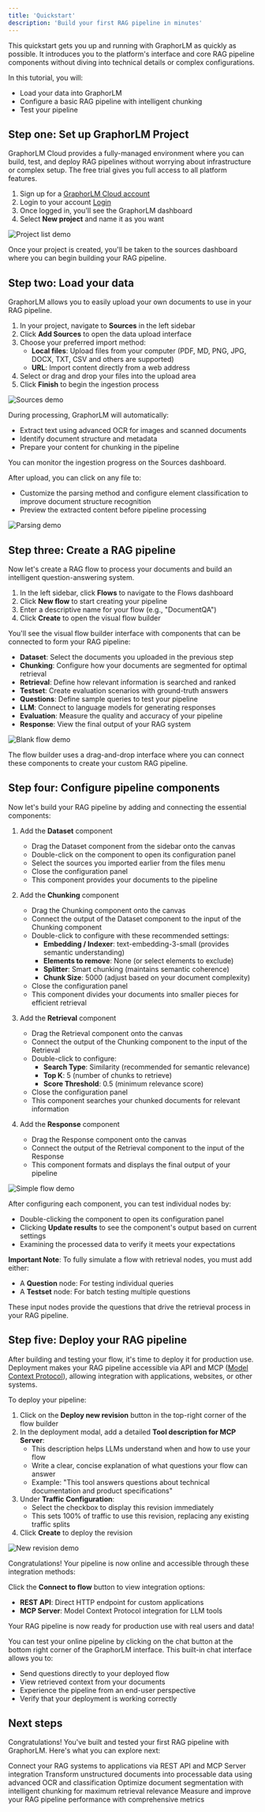 ```yaml
---
title: 'Quickstart'
description: 'Build your first RAG pipeline in minutes'
---
```


This quickstart gets you up and running with GraphorLM as quickly as possible. It introduces you to the platform's interface and core RAG pipeline components without diving into technical details or complex configurations.

In this tutorial, you will:
- Load your data into GraphorLM
- Configure a basic RAG pipeline with intelligent chunking
- Test your pipeline

## Step one: Set up GraphorLM Project

GraphorLM Cloud provides a fully-managed environment where you can build, test, and deploy RAG pipelines without worrying about infrastructure or complex setup. The free trial gives you full access to all platform features.

1. Sign up for a [GraphorLM Cloud account](https://app.graphorlm.com/register)
2. Login to your account [Login](https://app.graphorlm.com/login)
2. Once logged in, you'll see the GraphorLM dashboard
3. Select **New project** and name it as you want

<img
  className="block border rounded-2xl border-gray-950\/10 ring-2 ring-transparent"
  src="/images/project-list-demo.png"
  alt="Project list demo"
/>

Once your project is created, you'll be taken to the sources dashboard where you can begin building your RAG pipeline.

## Step two: Load your data

GraphorLM allows you to easily upload your own documents to use in your RAG pipeline.

1. In your project, navigate to **Sources** in the left sidebar
2. Click **Add Sources** to open the data upload interface
3. Choose your preferred import method:
   - **Local files**: Upload files from your computer (PDF, MD, PNG, JPG, DOCX, TXT, CSV and others are supported)
   - **URL**: Import content directly from a web address
4. Select or drag and drop your files into the upload area
5. Click **Finish** to begin the ingestion process

<img
  className="block border rounded-2xl border-gray-950\/10 ring-2 ring-transparent"
  src="/images/sources-demo.png"
  alt="Sources demo"
/>

During processing, GraphorLM will automatically:
- Extract text using advanced OCR for images and scanned documents
- Identify document structure and metadata
- Prepare your content for chunking in the pipeline

You can monitor the ingestion progress on the Sources dashboard.

After upload, you can click on any file to:
- Customize the parsing method and configure element classification to improve document structure recognition
- Preview the extracted content before pipeline processing

<img
  className="block border rounded-2xl border-gray-950\/10 ring-2 ring-transparent"
  src="/images/parsing-demo.png"
  alt="Parsing demo"
/>

## Step three: Create a RAG pipeline

Now let's create a RAG flow to process your documents and build an intelligent question-answering system.

1. In the left sidebar, click **Flows** to navigate to the Flows dashboard
2. Click **New flow** to start creating your pipeline
3. Enter a descriptive name for your flow (e.g., "DocumentQA")
4. Click **Create** to open the visual flow builder

You'll see the visual flow builder interface with components that can be connected to form your RAG pipeline:

- **Dataset**: Select the documents you uploaded in the previous step
- **Chunking**: Configure how your documents are segmented for optimal retrieval
- **Retrieval**: Define how relevant information is searched and ranked
- **Testset**: Create evaluation scenarios with ground-truth answers
- **Questions**: Define sample queries to test your pipeline
- **LLM**: Connect to language models for generating responses
- **Evaluation**: Measure the quality and accuracy of your pipeline
- **Response**: View the final output of your RAG system

<img
  className="block border rounded-2xl border-gray-950\/10 ring-2 ring-transparent"
  src="/images/blank-flow-demo.png"
  alt="Blank flow demo"
/>

The flow builder uses a drag-and-drop interface where you can connect these components to create your custom RAG pipeline.

## Step four: Configure pipeline components

Now let's build your RAG pipeline by adding and connecting the essential components:

1. Add the **Dataset** component
   - Drag the Dataset component from the sidebar onto the canvas
   - Double-click on the component to open its configuration panel
   - Select the sources you imported earlier from the files menu
   - Close the configuration panel
   - This component provides your documents to the pipeline

2. Add the **Chunking** component
   - Drag the Chunking component onto the canvas
   - Connect the output of the Dataset component to the input of the Chunking component
   - Double-click to configure with these recommended settings:
     - **Embedding / Indexer**: text-embedding-3-small (provides semantic understanding)
     - **Elements to remove**: None (or select elements to exclude)
     - **Splitter**: Smart chunking (maintains semantic coherence)
     - **Chunk Size**: 5000 (adjust based on your document complexity)
   - Close the configuration panel
   - This component divides your documents into smaller pieces for efficient retrieval

3. Add the **Retrieval** component
   - Drag the Retrieval component onto the canvas
   - Connect the output of the Chunking component to the input of the Retrieval
   - Double-click to configure:
     - **Search Type**: Similarity (recommended for semantic relevance)
     - **Top K**: 5 (number of chunks to retrieve)
     - **Score Threshold**: 0.5 (minimum relevance score)
   - Close the configuration panel
   - This component searches your chunked documents for relevant information

4. Add the **Response** component
   - Drag the Response component onto the canvas
   - Connect the output of the Retrieval component to the input of the Response
   - This component formats and displays the final output of your pipeline

<img
  className="block border rounded-2xl border-gray-950\/10 ring-2 ring-transparent"
  src="/images/simple-flow-demo.png"
  alt="Simple flow demo"
/>

After configuring each component, you can test individual nodes by:
- Double-clicking the component to open its configuration panel
- Clicking **Update results** to see the component's output based on current settings
- Examining the processed data to verify it meets your expectations

**Important Note**: To fully simulate a flow with retrieval nodes, you must add either:
- A **Question** node: For testing individual queries
- A **Testset** node: For batch testing multiple questions

These input nodes provide the questions that drive the retrieval process in your RAG pipeline.

## Step five: Deploy your RAG pipeline

After building and testing your flow, it's time to deploy it for production use. Deployment makes your RAG pipeline accessible via API and MCP ([Model Context Protocol](https://modelcontextprotocol.io/)), allowing integration with applications, websites, or other systems.

To deploy your pipeline:

1. Click on the **Deploy new revision** button in the top-right corner of the flow builder
2. In the deployment modal, add a detailed **Tool description for MCP Server**:
   - This description helps LLMs understand when and how to use your flow
   - Write a clear, concise explanation of what questions your flow can answer
   - Example: "This tool answers questions about technical documentation and product specifications"
3. Under **Traffic Configuration**:
   - Select the checkbox to display this revision immediately
   - This sets 100% of traffic to use this revision, replacing any existing traffic splits
4. Click **Create** to deploy the revision

<img
  className="block border rounded-2xl border-gray-950\/10 ring-2 ring-transparent"
  src="/images/new-revision-demo.png"
  alt="New revision demo"
/>

Congratulations! Your pipeline is now online and accessible through these integration methods:

Click the **Connect to flow** button to view integration options:
   - **REST API**: Direct HTTP endpoint for custom applications
   - **MCP Server**: Model Context Protocol integration for LLM tools

Your RAG pipeline is now ready for production use with real users and data!

You can test your online pipeline by clicking on the chat button at the bottom right corner of the GraphorLM interface. This built-in chat interface allows you to:
- Send questions directly to your deployed flow
- View retrieved context from your documents
- Experience the pipeline from an end-user perspective
- Verify that your deployment is working correctly

## Next steps

Congratulations! You've built and tested your first RAG pipeline with GraphorLM. Here's what you can explore next:

<CardGroup cols={2}>
  <Card
    title="Integrate Workflow"
    icon="plug"
    href="guides/integrate-workflow"
  >
    Connect your RAG systems to applications via REST API and MCP Server integration
  </Card>
  <Card
    title="Data Ingestion"
    icon="file-lines"
    href="guides/data-ingestion"
  >
    Transform unstructured documents into processable data using advanced OCR and classification
  </Card>
  <Card
    title="Chunking"
    icon="file-dashed-line"
    href="guides/chunking"
  >
    Optimize document segmentation with intelligent chunking for maximum retrieval relevance
  </Card>
  <Card
    title="Evaluation"
    icon="square-poll-vertical"
    href="guides/evaluation"
  >
    Measure and improve your RAG pipeline performance with comprehensive metrics
  </Card>
</CardGroup>
